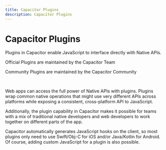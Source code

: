 ```yaml
---
title: Capacitor Plugins
description: Capacitor Plugins
---
```



# Capacitor Plugins

Plugins in Capacitor enable JavaScript to interface directly with Native APIs.

<DocCardList>
  <DocCard header="Official plugins" img="/img/v3/docs/capacitor-card.png" href="/apis">
    <p>Official Plugins are maintained by the Capacitor Team</p>
  </DocCard>
  <DocCard header="Community plugins" img="/img/v3/docs/community-card.png" href="/plugins/community">
    <p>Community Plugins are maintained by the Capacitor Community</p>
  </DocCard>
</DocCardList>

<br />

Web apps can access the full power of Native APIs with plugins. Plugins wrap common native operations that might use very different APIs across platforms while exposing a consistent, cross-platform API to JavaScript.

Additionally, the plugin capability in Capacitor makes it possible for teams with a mix of traditional native developers and web developers to work together on different parts of the app.

Capacitor automatically generates JavaScript hooks on the client, so most plugins only need to use Swift/Obj-C for iOS and/or Java/Kotlin for Android. Of course, adding custom JavaScript for a plugin is also possible.
